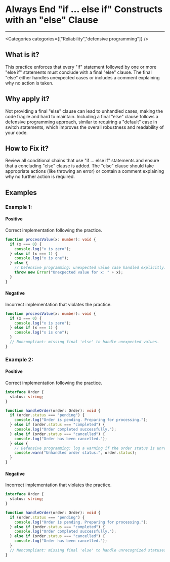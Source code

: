 

# Always End "if ... else if" Constructs with an "else" Clause

<Severity severity={SeverityLevels.HIGH} />

---

<Categories categories={["Reliability","defensive programming"]} />

## What is it?
This practice enforces that every "if" statement followed by one or more "else if" statements must conclude with a final "else" clause. The final "else" either handles unexpected cases or includes a comment explaining why no action is taken.

## Why apply it?
Not providing a final "else" clause can lead to unhandled cases, making the code fragile and hard to maintain. Including a final "else" clause follows a defensive programming approach, similar to requiring a "default" case in switch statements, which improves the overall robustness and readability of your code.

## How to Fix it?
Review all conditional chains that use "if ... else if" statements and ensure that a concluding "else" clause is added. The "else" clause should take appropriate actions (like throwing an error) or contain a comment explaining why no further action is required.

## Examples

### Example 1:

<!-- #example -->

#### Positive

<!-- #example_positive_description -->
Correct implementation following the practice.

<!-- #example_positive_code -->
```ts
function processValue(x: number): void {
  if (x === 0) {
    console.log("x is zero");
  } else if (x === 1) {
    console.log("x is one");
  } else {
    // Defensive programming: unexpected value case handled explicitly.
    throw new Error("Unexpected value for x: " + x);
  }
}
```

#### Negative

<!-- #example_negative_description -->
Incorrect implementation that violates the practice.

<!-- #example_negative_code -->
```ts
function processValue(x: number): void {
  if (x === 0) {
    console.log("x is zero");
  } else if (x === 1) {
    console.log("x is one");
  }
  // Noncompliant: missing final 'else' to handle unexpected values.
}
```

### Example 2:

<!-- #example -->

#### Positive

<!-- #example_positive_description -->
Correct implementation following the practice.

<!-- #example_positive_code -->
```ts
interface Order {
  status: string;
}

function handleOrder(order: Order): void {
  if (order.status === "pending") {
    console.log("Order is pending. Preparing for processing.");
  } else if (order.status === "completed") {
    console.log("Order completed successfully.");
  } else if (order.status === "cancelled") {
    console.log("Order has been cancelled.");
  } else {
    // Defensive programming: log a warning if the order status is unrecognized.
    console.warn("Unhandled order status:", order.status);
  }
}
```

#### Negative

<!-- #example_negative_description -->
Incorrect implementation that violates the practice.

<!-- #example_negative_code -->
```ts
interface Order {
  status: string;
}

function handleOrder(order: Order): void {
  if (order.status === "pending") {
    console.log("Order is pending. Preparing for processing.");
  } else if (order.status === "completed") {
    console.log("Order completed successfully.");
  } else if (order.status === "cancelled") {
    console.log("Order has been cancelled.");
  }
  // Noncompliant: missing final 'else' to handle unrecognized statuses.
}
```